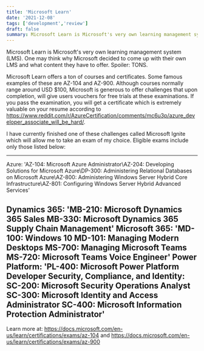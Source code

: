 ```yaml
---
title: 'Microsoft Learn'
date: '2021-12-08'
tags: ['development','review'] 
draft: false
summary: Microsoft Learn is Microsoft's very own learning management system (LMS)
---
```



Microsoft Learn is Microsoft's very own learning management system (LMS). One may think why Microsoft decided to come up with their own LMS and what content they have to offer. Spoiler: TONS.

Microsoft Learn offers a ton of courses and certificates. Some famous examples of these are AZ-104 and AZ-900. Although courses normally range around USD $100, Microsoft is generous to offer challenges that upon completion, will give users vouchers for free trials at these examinations. If you pass the examination, you will get a certificate which is extremely valuable on your resume according to https://www.reddit.com/r/AzureCertification/comments/mc6u3p/azure_developer_associate_will_be_hard/.

I have currently finished one of these challenges called Microsoft Ignite which will allow me to take an exam of my choice. Eligible exams include only those listed below:


---
Azure:	          'AZ-104: Microsoft Azure Administrator\AZ-204: Developing Solutions for Microsoft Azure\DP-300: Administering Relational Databases on Microsoft Azure\AZ-800: Administering Windows Server Hybrid Core Infrastructure\AZ-801: Configuring Windows Server Hybrid Advanced Services'
                  
                  
                  
                  
Dynamics 365:	    'MB-210: Microsoft Dynamics 365 Sales
                  MB-330: Microsoft Dynamics 365 Supply Chain Management'
Microsoft 365:	  'MD-100: Windows 10
                  MD-101: Managing Modern Desktops
                  MS-700: Managing Microsoft Teams
                  MS-720: Microsoft Teams Voice Engineer'
Power Platform:	  'PL-400: Microsoft Power Platform Developer
Security, Compliance, and Identity:	SC-200: Microsoft Security Operations Analyst
SC-300: Microsoft Identity and Access Administrator
SC-400: Microsoft Information Protection Administrator'
---

Learn more at: https://docs.microsoft.com/en-us/learn/certifications/exams/az-104 and https://docs.microsoft.com/en-us/learn/certifications/exams/az-900
